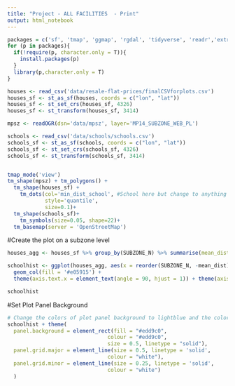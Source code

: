 ```yaml
---
title: "Project - ALL FACILITIES  - Print"
output: html_notebook
---
```


```r
packages = c('sf', 'tmap', 'ggmap', 'rgdal', 'tidyverse', 'readr','extrafont')
for (p in packages){ 
  if(!require(p, character.only = T)){
    install.packages(p) 
  }
  library(p,character.only = T) 
}
```



```r
houses <- read_csv('data/resale-flat-prices/finalCSVforplots.csv')
houses_sf <- st_as_sf(houses, coords = c("lon", "lat"))
houses_sf <- st_set_crs(houses_sf, 4326)
houses_sf <- st_transform(houses_sf, 3414)

mpsz <- readOGR(dsn='data/mpsz', layer='MP14_SUBZONE_WEB_PL')

schools <- read_csv('data/schools/schools.csv')
schools_sf <- st_as_sf(schools, coords = c("lon", "lat"))
schools_sf <- st_set_crs(schools_sf, 4326)
schools_sf <- st_transform(schools_sf, 3414)
```

```r

```

```r
tmap_mode('view')
tm_shape(mpsz) + tm_polygons() + 
  tm_shape(houses_sf) +
    tm_dots(col='min_dist_school', #School here but change to anything
            style='quantile',
            size=0.1)+
  tm_shape(schools_sf)+
    tm_symbols(size=0.05, shape=22)+
  tm_basemap(server = 'OpenStreetMap')

```

#Create the plot on a subzone level

```r
houses_agg <- houses_sf %>% group_by(SUBZONE_N) %>% summarise(mean_dist=mean(min_dist_school))

schoolhist <- ggplot(houses_agg, aes(x = reorder(SUBZONE_N, -mean_dist), mean_dist)) + 
  geom_col(fill = '#e05915') + 
  theme(axis.text.x = element_text(angle = 90, hjust = 1)) + theme(axis.title = element_text(family = "Trebuchet MS", color="#666666", face="bold", size=15)) 

schoolhist

```


#Set Plot Panel Background

```r
# Change the colors of plot panel background to lightblue and the color of grid lines to white
schoolhist + theme(
  panel.background = element_rect(fill = "#edd9c0",
                                colour = "#edd9c0",
                                size = 0.5, linetype = "solid"),
  panel.grid.major = element_line(size = 0.5, linetype = 'solid',
                                colour = "white"), 
  panel.grid.minor = element_line(size = 0.25, linetype = 'solid',
                                colour = "white")
  )
```


